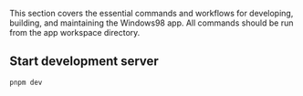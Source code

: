 
<Meta title="Workspaces/App/Guide/Development" />

<Title>🔧 Development</Title>

This section covers the essential commands and workflows for developing, building, and maintaining the Windows98 app. All commands should be run from the app workspace directory.

## Start development server
```bash
pnpm dev
```
